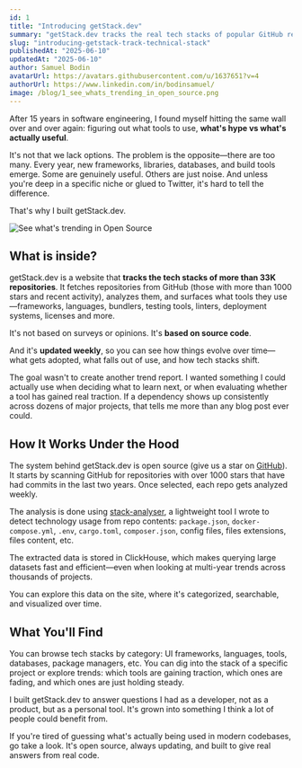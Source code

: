 ```yaml
---
id: 1
title: "Introducing getStack.dev"
summary: "getStack.dev tracks the real tech stacks of popular GitHub repos to show what tools developers actually use. Updated weekly, open source, and powered by real code—not hype."
slug: "introducing-getstack-track-technical-stack"
publishedAt: "2025-06-10"
updatedAt: "2025-06-10"
author: Samuel Bodin
avatarUrl: https://avatars.githubusercontent.com/u/1637651?v=4
authorUrl: https://www.linkedin.com/in/bodinsamuel/
image: /blog/1_see_whats_trending_in_open_source.png
---
```


After 15 years in software engineering, I found myself hitting the same wall over and over again: figuring out what tools to use, **what's hype vs what's actually useful**.

It's not that we lack options. The problem is the opposite—there are too many. Every year, new frameworks, libraries, databases, and build tools emerge. Some are genuinely useful. Others are just noise. And unless you're deep in a specific niche or glued to Twitter, it's hard to tell the difference.

That's why I built getStack.dev.

<img src="/blog/1_see_whats_trending_in_open_source.png" alt="See what's trending in Open Source" />

## What is inside?

getStack.dev is a website that **tracks the tech stacks of more than 33K repositories**. It fetches repositories from GitHub (those with more than 1000 stars and recent activity), analyzes them, and surfaces what tools they use—frameworks, languages, bundlers, testing tools, linters, deployment systems, licenses and more.

It's not based on surveys or opinions. It's **based on source code**.

And it's **updated weekly**, so you can see how things evolve over time—what gets adopted, what falls out of use, and how tech stacks shift.

The goal wasn't to create another trend report. I wanted something I could actually use when deciding what to learn next, or when evaluating whether a tool has gained real traction. If a dependency shows up consistently across dozens of major projects, that tells me more than any blog post ever could.

## How It Works Under the Hood

The system behind getStack.dev is open source (give us a star on [GitHub](https://github.com/specfy/getstack)). It starts by scanning GitHub for repositories with over 1000 stars that have had commits in the last two years. Once selected, each repo gets analyzed weekly.

The analysis is done using [stack-analyser](https://github.com/specfy/stack-analyser), a lightweight tool I wrote to detect technology usage from repo contents: `package.json`, `docker-compose.yml`, `.env`, `cargo.toml`, `composer.json`, config files, files extensions, files content, etc.

The extracted data is stored in ClickHouse, which makes querying large datasets fast and efficient—even when looking at multi-year trends across thousands of projects.

You can explore this data on the site, where it's categorized, searchable, and visualized over time.

## What You'll Find

You can browse tech stacks by category: UI frameworks, languages, tools, databases, package managers, etc. You can dig into the stack of a specific project or explore trends: which tools are gaining traction, which ones are fading, and which ones are just holding steady.

I built getStack.dev to answer questions I had as a developer, not as a product, but as a personal tool. It's grown into something I think a lot of people could benefit from.

If you're tired of guessing what's actually being used in modern codebases, go take a look. It's open source, always updating, and built to give real answers from real code.
